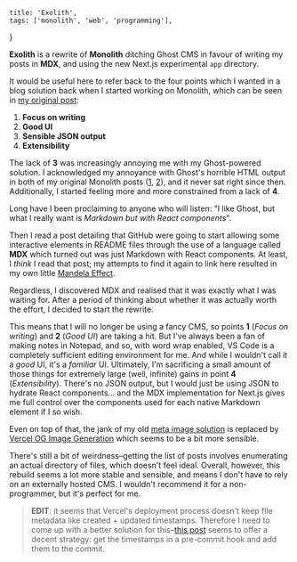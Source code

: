     title: 'Exolith',
    tags: ['monolith', 'web', 'programming'],
}

**Exolith** is a rewrite of **Monolith** ditching Ghost CMS in favour of writing my posts in **MDX**, and using the new Next.js experimental `app` directory.

It would be useful here to refer back to the four points which I wanted in a blog solution back when I started working on Monolith, which can be seen in [my original post](/monolith-i):

1. **Focus on writing**
2. **Good UI**
3. **Sensible JSON output**
4. **Extensibility**

The lack of **3** was increasingly annoying me with my Ghost-powered solution. I acknowledged my annoyance with Ghost's horrible HTML output in both of my original Monolith posts ([1](/monolith-i), [2](/monolith-ii)), and it never sat right since then. Additionally, I started feeling more and more constrained from a lack of **4**.

Long have I been proclaiming to anyone who will listen: "I like Ghost, but what I really want is *Markdown but with React components*".

Then I read a post detailing that GitHub were going to start allowing some interactive elements in README files through the use of a language called **MDX** which turned out was just Markdown with React components. At least, I *think* I read that post; my attempts to find it again to link here resulted in my own little [Mandela Effect](https://en.wikipedia.org/wiki/False_memory#Mandela_Effect).

Regardless, I discovered MDX and realised that it was exactly what I was waiting for. After a period of thinking about whether it was actually worth the effort, I decided to start the rewrite.

This means that I will no longer be using a fancy CMS, so points **1** (*Focus on writing*) and **2** (*Good UI*) are taking a hit. But I've always been a fan of making notes in Notepad, and so, with word wrap enabled, VS Code is a completely sufficient editing environment for me.
And while I wouldn't call it a *good* UI, it's a *familiar* UI. Ultimately, I'm sacrificing a small amount of those things for extremely large (well, infinite) gains in point **4** (*Extensibility*). There's no JSON output, but I would just be using JSON to hydrate React components... and the MDX implementation for Next.js gives me full control over the components used for each native Markdown element if I so wish.

Even on top of that, the jank of my old [meta image solution](http://localhost:3000/next-meta-image) is replaced by [Vercel OG Image Generation](https://vercel.com/docs/concepts/functions/edge-functions/og-image-generation) which seems to be a bit more sensible.

There's still a bit of weirdness–getting the list of posts involves enumerating an actual directory of files, which doesn't feel ideal. Overall, however, this rebuild seems a lot more stable and sensible, and means I don't have to rely on an externally hosted CMS. I wouldn't recommend it for a non-programmer, but it's perfect for me.

> **EDIT**: it seems that Vercel's deployment process doesn't keep file metadata like created + updated timestamps. Therefore I need to come up with a better solution for this–[this post](https://joshuatz.com/posts/2019/gatsby-better-last-updated-or-modified-dates-for-posts/) seems to offer a decent strategy: get the timestamps in a pre-commit hook and add them to the commit.
